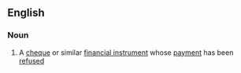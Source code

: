 ==English==

===Noun===
{{en-noun|sg=[[dishonoured]] [[bill]]}}

# A [[cheque]] or similar [[financial instrument]] whose [[payment]] has been [[refused]]